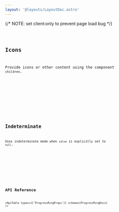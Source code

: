 ```yaml
---
layout: '@layouts/LayoutDoc.astro'
---
```




<Preview client:load>
	<Fragment slot="preview">
		{/* NOTE: set client:only to prevent page load bug */}
		<Example client:only="react" />
	</Fragment>
	<Fragment slot="code">
		<Code code={ExampleRaw} lang="tsx" />
	</Fragment>
</Preview>

## Icons

Provide icons or other content using the component `children`.

<Preview client:load>
	<Fragment slot="preview">
		<ExampleIcons client:only="react" />
	</Fragment>
	<Fragment slot="code">
		<Code code={ExampleIconsRaw} lang="tsx" />
	</Fragment>
</Preview>

## Indeterminate

Uses indeterminate mode when `value` is explicitly set to `null`.

<Preview client:load>
	<Fragment slot="preview">
		<ExampleIndeterminate client:only="react" />
	</Fragment>
	<Fragment slot="code">
		<Code code={ExampleIndeterminateRaw} lang="tsx" />
	</Fragment>
</Preview>

## API Reference

<ApiTable types={['ProgressRingProps']} schema={ProgressRingDocs} />
